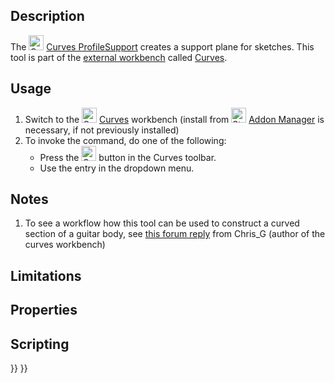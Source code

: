 <languages/>
<translate>

<!--T:1-->
{{Docnav
|[[Curves_SketchOnSurface|SketchOnSurface]]
|[[Curves_PasteSVG|PasteSVG]]
|[[Curves_Workbench|Curves]]
|IconL=Curves_SketchOnSurface.svg
|IconR=Curves_PasteSVG.svg
|IconC=Curves_workbench_icon.svg
}}

<!--T:2-->
{{GuiCommand
|Name=Curves ProfileSupport
|MenuLocation=Surfaces → Profile support plane
|Workbenches=[[Curves_Workbench|Curves]]
}}

==Description== <!--T:3-->

<!--T:4-->
The [[Image:Curves_ProfileSupport.svg|24px]] [[Curves_ProfileSupport|Curves ProfileSupport]] creates a support plane for sketches. This tool is part of the [[External_workbenches|external workbench]] called [[Curves_Workbench|Curves]].

==Usage== <!--T:5-->

<!--T:6-->
# Switch to the [[Image:Curves_workbench_icon.svg|24px]] [[Curves_Workbench|Curves]] workbench (install from [[Image:Std_AddonMgr.svg|24px]] [[Std_AddonMgr|Addon Manager]] is necessary, if not previously installed)
# To invoke the command, do one of the following:
#* Press the [[Image:Curves_ProfileSupport.svg|24px]] button in the Curves toolbar.
#* Use the {{MenuCommand|Surfaces → Profile support plane}} entry in the dropdown menu.


==Notes== <!--T:7-->

<!--T:12-->
# To see a workflow how this tool can be used to construct a curved section of a guitar body, see [https://forum.freecadweb.org/viewtopic.php?f=3&t=22675&start=90#p203978 this forum reply] from Chris_G (author of the curves workbench)


==Limitations== <!--T:8-->


==Properties== <!--T:9-->


==Scripting== <!--T:10-->


<!--T:11-->
{{Docnav
|[[Curves_SketchOnSurface|SketchOnSurface]]
|[[Curves_PasteSVG|PasteSVG]]
|[[Curves_Workbench|Curves]]
|IconL=Curves_SketchOnSurface.svg
|IconR=Curves_PasteSVG.svg
|IconC=Curves_workbench_icon.svg
}}

</translate>
{{Curves Tools navi{{#translation:}}}}
{{Userdocnavi{{#translation:}}}}